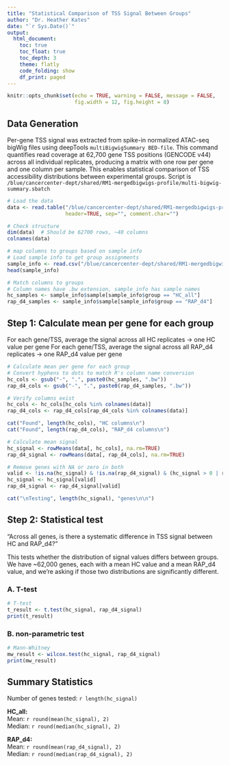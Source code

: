 ```yaml
---
title: "Statistical Comparison of TSS Signal Between Groups"
author: "Dr. Heather Kates"
date: "`r Sys.Date()`"
output:
  html_document:
    toc: true
    toc_float: true
    toc_depth: 3
    theme: flatly
    code_folding: show
    df_print: paged
---
```


```r
knitr::opts_chunk$set(echo = TRUE, warning = FALSE, message = FALSE, 
                      fig.width = 12, fig.height = 8)
```

## Data Generation

Per-gene TSS signal was extracted from spike-in normalized ATAC-seq bigWig files using deepTools `multiBigwigSummary BED-file`. This command quantifies read coverage at 62,700 gene TSS positions (GENCODE v44) across all individual replicates, producing a matrix with one row per gene and one column per sample. This enables statistical comparison of TSS accessibility distributions between experimental groups. Script is `/blue/cancercenter-dept/shared/RM1-mergedbigwigs-profile/multi-bigwig-summary.sbatch`

```r
# Load the data
data <- read.table("/blue/cancercenter-dept/shared/RM1-mergedbigwigs-profile/tss_scores_per_gene_individual.tab", 
                   header=TRUE, sep="", comment.char="")

# Check structure
dim(data)  # Should be 62700 rows, ~40 columns
colnames(data)

# map columns to groups based on sample info
# Load sample info to get group assignments
sample_info <- read.csv("/blue/cancercenter-dept/shared/RM1-mergedbigwigs-profile/RM1-CCI-HC-RAP-sampleinfo-spikein.csv")
head(sample_info)

# Match columns to groups
# Column names have .bw extension, sample_info has sample names
hc_samples <- sample_info$sample[sample_info$group == "HC_all"]
rap_d4_samples <- sample_info$sample[sample_info$group == "RAP_d4"]
```

## Step 1: Calculate mean per gene for each group

For each gene/TSS, average the signal across all HC replicates → one HC value per gene
For each gene/TSS, average the signal across all RAP_d4 replicates → one RAP_d4 value per gene

```r
# Calculate mean per gene for each group
# Convert hyphens to dots to match R's column name conversion
hc_cols <- gsub("-", ".", paste0(hc_samples, ".bw"))
rap_d4_cols <- gsub("-", ".", paste0(rap_d4_samples, ".bw"))

# Verify columns exist
hc_cols <- hc_cols[hc_cols %in% colnames(data)]
rap_d4_cols <- rap_d4_cols[rap_d4_cols %in% colnames(data)]

cat("Found", length(hc_cols), "HC columns\n")
cat("Found", length(rap_d4_cols), "RAP_d4 columns\n")

# Calculate mean signal
hc_signal <- rowMeans(data[, hc_cols], na.rm=TRUE)
rap_d4_signal <- rowMeans(data[, rap_d4_cols], na.rm=TRUE)

# Remove genes with NA or zero in both
valid <- !is.na(hc_signal) & !is.na(rap_d4_signal) & (hc_signal > 0 | rap_d4_signal > 0)
hc_signal <- hc_signal[valid]
rap_d4_signal <- rap_d4_signal[valid]

cat("\nTesting", length(hc_signal), "genes\n\n")
```

## Step 2: Statistical test

"Across all genes, is there a systematic difference in TSS signal between HC and RAP_d4?"

This tests whether the distribution of signal values differs between groups. We have ~62,000 genes, each with a mean HC value and a mean RAP_d4 value, and we're asking if those two distributions are significantly different.

### A. T-test

```r
# T-test
t_result <- t.test(hc_signal, rap_d4_signal)
print(t_result)
```

### B. non-parametric test

```r
# Mann-Whitney
mw_result <- wilcox.test(hc_signal, rap_d4_signal)
print(mw_result)
```

## Summary Statistics

Number of genes tested: `r length(hc_signal)`

**HC_all:**  
Mean: `r round(mean(hc_signal), 2)`  
Median: `r round(median(hc_signal), 2)`

**RAP_d4:**  
Mean: `r round(mean(rap_d4_signal), 2)`  
Median: `r round(median(rap_d4_signal), 2)`
